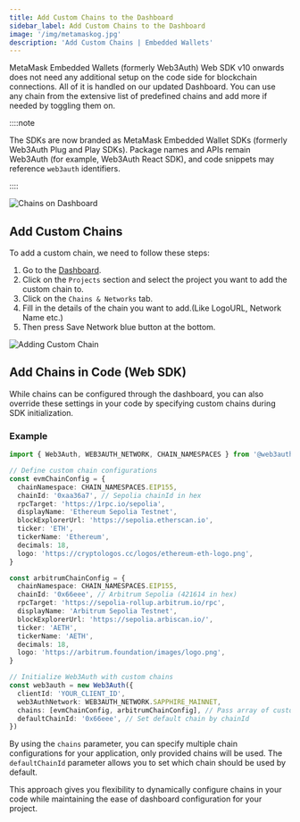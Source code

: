 ```yaml
---
title: Add Custom Chains to the Dashboard
sidebar_label: Add Custom Chains to the Dashboard
image: '/img/metamaskog.jpg'
description: 'Add Custom Chains | Embedded Wallets'
---
```


MetaMask Embedded Wallets (formerly Web3Auth) Web SDK v10 onwards does not need any additional setup on the code side for blockchain connections. All of it is handled on our updated Dashboard. You can use any chain from the extensive list of predefined chains and add more if needed by toggling them on.

::::note

The SDKs are now branded as MetaMask Embedded Wallet SDKs (formerly Web3Auth Plug and Play SDKs). Package names and APIs remain Web3Auth (for example, Web3Auth React SDK), and code snippets may reference `web3auth` identifiers.

::::

![Chains on Dashboard](https://i.ibb.co/4nCD2GTJ/chains.gif)

## Add Custom Chains

To add a custom chain, we need to follow these steps:

1. Go to the [Dashboard](https://dashboard.web3auth.io).
2. Click on the `Projects` section and select the project you want to add the custom chain to.
3. Click on the `Chains & Networks` tab.
4. Fill in the details of the chain you want to add.(Like LogoURL, Network Name etc.)
5. Then press Save Network blue button at the bottom.

![Adding Custom Chain](/img/embedded-wallets/connect-blockchain/add-a-chain-dashboard-v2.png)

## Add Chains in Code (Web SDK)

While chains can be configured through the dashboard, you can also override these settings in your code by specifying custom chains during SDK initialization.

### Example

```typescript title="App.tsx"
import { Web3Auth, WEB3AUTH_NETWORK, CHAIN_NAMESPACES } from '@web3auth/modal'

// Define custom chain configurations
const evmChainConfig = {
  chainNamespace: CHAIN_NAMESPACES.EIP155,
  chainId: '0xaa36a7', // Sepolia chainId in hex
  rpcTarget: 'https://1rpc.io/sepolia',
  displayName: 'Ethereum Sepolia Testnet',
  blockExplorerUrl: 'https://sepolia.etherscan.io',
  ticker: 'ETH',
  tickerName: 'Ethereum',
  decimals: 18,
  logo: 'https://cryptologos.cc/logos/ethereum-eth-logo.png',
}

const arbitrumChainConfig = {
  chainNamespace: CHAIN_NAMESPACES.EIP155,
  chainId: '0x66eee', // Arbitrum Sepolia (421614 in hex)
  rpcTarget: 'https://sepolia-rollup.arbitrum.io/rpc',
  displayName: 'Arbitrum Sepolia Testnet',
  blockExplorerUrl: 'https://sepolia.arbiscan.io/',
  ticker: 'AETH',
  tickerName: 'AETH',
  decimals: 18,
  logo: 'https://arbitrum.foundation/images/logo.png',
}

// Initialize Web3Auth with custom chains
const web3auth = new Web3Auth({
  clientId: 'YOUR_CLIENT_ID',
  web3AuthNetwork: WEB3AUTH_NETWORK.SAPPHIRE_MAINNET,
  chains: [evmChainConfig, arbitrumChainConfig], // Pass array of custom chains
  defaultChainId: '0x66eee', // Set default chain by chainId
})
```

By using the `chains` parameter, you can specify multiple chain configurations for your application, only provided chains will be used. The `defaultChainId` parameter allows you to set which chain should be used by default.

This approach gives you flexibility to dynamically configure chains in your code while maintaining the ease of dashboard configuration for your project.
